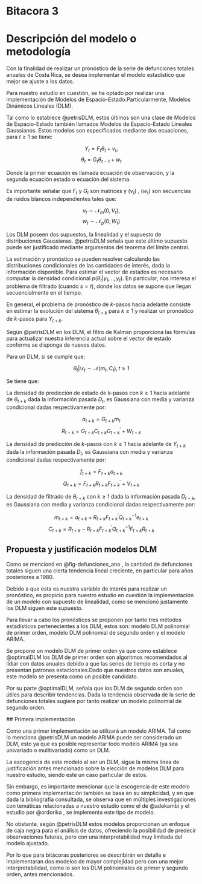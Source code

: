 # Bitacora 3



# Descripción del modelo o metodología


Con la finalidad de realizar un pronóstico de la serie de defunciones totales anuales de Costa Rica, se desea implementar el modelo estadístico que mejor se ajuste a los datos.

Para nuestro estudio en cuestión, se ha optado por realizar una implementación de Modelos de Espacio-Estado.Particularmente, 
 Modelos Dinámicos Lineales (DLM). 

Tal como lo establece @petrisDLM, estos últimos son una clase de Modelos de Espacio-Estado también llamados Modelos de Espacio-Estado Lineales Gaussianos. Estos modelos son especificados mediante dos ecuaciones, para $t \geq 1$ se tiene:

$$ Y_{t}= F_{t} \theta_{t} + v_{t} , $$
$$  \theta_{t}= G_{t} \theta_{t-1} + w_{t}   $$

Donde la primer ecuación es llamada ecuación de observación, y la segunda ecuación estado o ecuación del sistema.

Es importante señalar que $F_{t}$ y $G_{t}$ son matrices y $(v_{t})$ , $(w_{t})$ son secuencias de ruidos blancos independientes tales que:

$$ v_{t} \sim \mathcal{N}_{m}(0,V_{t}) , $$
$$  w_{t} \sim \mathcal{N}_{p}(0,W_{t})  $$

Los DLM poseen dos supuestos, la linealidad y el supuesto de distribuciones Gaussianas. @petrisDLM señala que este último supuesto puede ser justificado mediante argumentos del teorema del límite central.

La estimación y pronóstico se pueden resolver calculando las distribuciones condicionales de las cantidades de interés, dada la información disponible. Para estimar el vector de estados es necesario computar la densidad condicional $p(\theta_{t} |y_{1}, .., y_{t})$. En particular, nos interesa el problema de filtrado (cuando $s=t$), donde los datos se supone que llegan secuencialmente en el tiempo.

En general, el problema de pronóstico de $k$-pasos hacia adelante consiste en estimar la evolución del sistema $\theta_{t+k}$ para $k \geq 1$ y realizar un pronóstico de $k$-pasos para $Y_{t+k}$.

Según @petrisDLM en los DLM, el filtro de Kalman proporciona las fórmulas para actualizar nuestra inferencia actual sobre el vector de estado conforme se disponga de nuevos datos. 

Para un DLM, si se cumple que:

$$ \theta_{t} | \mathcal{D}_{t} \sim \mathcal{N}(m_{t}, C_{t}) , t \geq 1 $$

Se tiene que:

La densidad de predicción de estado de k-pasos con  $k \geq 1$ hacia adelante de $\theta_{t+k}$ dada  la información pasada $D_{t}$, es Gaussiana  con media y varianza condicional dadas respectivamente por:

$$  a_{t+k} = G_{t+k}m_{t} $$
$$ R_{t+k}= G_{t+k}C_{t+k}G^{'}_{t+k} + W_{t+k} $$

La densidad de predicción de $k$-pasos con  $k \geq 1$ hacia adelante de $Y_{t+k}$ dada  la información pasada $D_{t}$, es Gaussiana  con media y varianza condicional dadas respectivamente por:

$$  f_{t+k} = F_{t+k}a_{t+k} $$
$$ Q_{t+k}= F_{t+k}R_{t+k}F^{'}_{t+k} + V_{t+k} $$

La densidad de filtrado de  $\theta_{t+k}$  con  $k \geq 1$ dada la información pasada $D_{t+k}$, es Gaussiana  con media y varianza condicional dadas respectivamente por: 


$$  m_{t+k} = a_{t+k} + R_{t+k}F^{'}_{t+k}Q^{-1}_{t+k}e_{t+k} $$
$$ C_{t+k}=R_{t+k} - R_{t+k}F^{'}_{t+k}Q^{-1}_{t+k}F_{t+k}R_{t+k}  $$

## Propuesta y justificación modelos DLM

Como se mencionó en  @fig-defunciones_ano , la cantidad de defunciones totales siguen una cierta tendencia lineal creciente, en particular para años posteriores a 1980.

Debido a que esta es nuestra variable de interés para realizar un pronóstico, es propicio para nuestro estudio en cuestión la implementación de un modelo con supuesto de linealidad, como se mencionó justamente los DLM siguen este supuesto.

Para llevar a cabo los pronósticos se proponen por tanto tres métodos estadísticos pertenecientes a los DLM, estos son: modelo DLM polinomial de primer orden, modelo DLM polinomial de segundo orden y el modelo ARIMA.

Se propone un modelo DLM de primer orden ya que como establece @optimalDLM los DLM de primer orden son algoritmos recomendados al lidiar con datos anuales debido a que las series de tiempo es corta y no presentan patrones estacionales.Dado que nuestros datos son anuales, este modelo se presenta como un posible candidato.

Por su parte @optimalDLM, señala que los DLM de segundo orden son útiles para describir tendencias. Dada la tendencia observada de la serie de defunciones totales sugiere por tanto realizar un modelo  polinomial de segundo orden.


 ## Primera implementación

Como una primer implementación se utilizará un modelo ARIMA. Tal como lo menciona @petrisDLM un modelo ARIMA puede ser considerado un DLM, esto ya que es posible representar todo modelo ARIMA (ya sea univariado o mulltivariado) como un DLM. 

La escogencia de este modelo al ser un DLM, sigue la misma línea de justificación antes mencionado sobre la elección de modelos DLM para nuestro estudio, siendo este un caso particular de estos.

Sin embargo, es importante mencionar que la escogencia de este modelo como primera implementación también se basa en su simplicidad, y en que dada la bibliografía consultada, se observa que en múltiples investigaciones con temáticas relacionadas a nuestro estudio como el de  @adekambi  y el estudio por @ordorika , se implementa este tipo de modelo.
   
No obstante, según @petrisDLM estos modelos proporcionan un enfoque de caja negra para el análisis de datos, ofreciendo la posibilidad de predecir observaciones futuras, pero con una interpretabilidad muy limitada del modelo ajustado.

Por lo que para bitácoras posteriores se describirán en detalle e implementaran dos modelos de mayor complejidad pero con una mejor interpretabilidad, como lo son los DLM  polinomiales de primer y segundo orden, antes mencionados.







